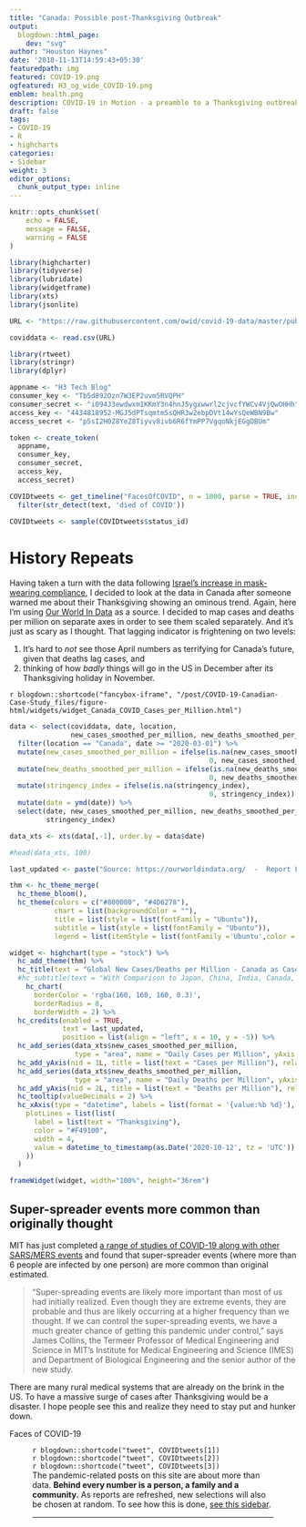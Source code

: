 ```yaml
---
title: "Canada: Possible post-Thanksgiving Outbreak"
output:
  blogdown::html_page:
    dev: "svg"
author: "Houston Haynes"
date: '2018-11-13T14:59:43+05:30'
featuredpath: img
featured: COVID-19.png
ogfeatured: H3_og_wide_COVID-19.png
emblem: health.png
description: COVID-19 in Motion - a preamble to a Thanksgiving outbreak in the US?
draft: false
tags:
- COVID-19
- R
- highcharts
categories: 
- Sidebar
weight: 3
editor_options: 
  chunk_output_type: inline
---
```

```r
knitr::opts_chunk$set(
	echo = FALSE,
	message = FALSE,
	warning = FALSE
)

library(highcharter)
library(tidyverse)
library(lubridate)
library(widgetframe)
library(xts)
library(jsonlite)

URL <- "https://raw.githubusercontent.com/owid/covid-19-data/master/public/data/owid-covid-data.csv"

coviddata <- read.csv(URL)

```


```r

library(rtweet)
library(stringr)
library(dplyr)

appname <- "H3 Tech Blog"
consumer_key <- "Tb5d892Ozn7W3EP2uvm5RVQPH"
consumer_secret <- "i094J3ewdwxm1KKmY3n4hnJ5ygxwwrl2cjvcfYWCv4VjQwOHHh"
access_key <- "4434818952-MGJ5dPTsqmtm5sQHR3w2ebpDVt14wYsQeWBN9Bw"
access_secret <- "p5sI2H0Z8YeZ8Tiyvv8ivb6R6fYmPP7VgqoNkjEGgDBUm"

token <- create_token(
  appname, 
  consumer_key, 
  consumer_secret,
  access_key,
  access_secret)

COVIDtweets <- get_timeline("FacesOfCOVID", n = 1000, parse = TRUE, include_rts = FALSE, ) %>%
  filter(str_detect(text, 'died of COVID'))

COVIDtweets <- sample(COVIDtweets$status_id)

```

# History Repeats

Having taken a turn with the data following <a href="/post/covid-19-israel-case-study">Israel's increase in mask-wearing compliance</a>, I decided to look at the data in Canada after someone warned me about their Thanksgiving showing an ominous trend. Again, here I'm using <a href="https://ourworldindata.org/" target="_blank">Our World In Data</a> as a source. I decided to map cases and deaths per million on separate axes in order to see them scaled separately. And it's just as scary as I thought. That lagging indicator is frightening on two levels:

1) It's hard to *not* see those April numbers as terrifying for Canada's future, given that deaths lag cases, and 
1) thinking of how *badly* things will go in the US in December after its Thanksgiving holiday in November.

`r blogdown::shortcode("fancybox-iframe", "/post/COVID-19-Canadian-Case-Study_files/figure-html/widgets/widget_Canada_COVID_Cases_per_Million.html")` 
```r

data <- select(coviddata, date, location, 
               new_cases_smoothed_per_million, new_deaths_smoothed_per_million, stringency_index) %>%
  filter(location == "Canada", date >= "2020-03-01") %>%
  mutate(new_cases_smoothed_per_million = ifelse(is.na(new_cases_smoothed_per_million),
                                                 0, new_cases_smoothed_per_million)) %>%
  mutate(new_deaths_smoothed_per_million = ifelse(is.na(new_deaths_smoothed_per_million),
                                                 0, new_deaths_smoothed_per_million)) %>%
  mutate(stringency_index = ifelse(is.na(stringency_index),
                                                 0, stringency_index)) %>%
  mutate(date = ymd(date)) %>%
  select(date, new_cases_smoothed_per_million, new_deaths_smoothed_per_million, 
         stringency_index)

data_xts <- xts(data[,-1], order.by = data$date)

#head(data_xts, 100)

last_updated <- paste("Source: https://ourworldindata.org/  -  Report Last Updated:",  format(Sys.time(), "%a %b %d %Y %X"))

thm <- hc_theme_merge(
  hc_theme_bloom(),
  hc_theme(colors = c("#800000", "#4D6278"),
           chart = list(backgroundColor = ""),
           title = list(style = list(fontFamily = "Ubuntu")),
           subtitle = list(style = list(fontFamily = "Ubuntu")),
           legend = list(itemStyle = list(fontFamily ='Ubuntu',color ='black'))))

widget <- highchart(type = "stock") %>%
  hc_add_theme(thm) %>%
  hc_title(text = "Global New Cases/Deaths per Million - Canada as Case Study", align = "center") %>%
  #hc_subtitle(text = "With Comparison to Japan, China, India, Canada, Germany, UK & US", align = "center") %>%
    hc_chart(
      borderColor = 'rgba(160, 160, 160, 0.3)',
      borderRadius = 8,
      borderWidth = 2) %>%
  hc_credits(enabled = TRUE, 
             text = last_updated, 
             position = list(align = "left", x = 10, y = -5)) %>%
  hc_add_series(data_xts$new_cases_smoothed_per_million, 
                type = "area", name = "Daily Cases per Million", yAxis = 0) %>%
  hc_add_yAxis(nid = 1L, title = list(text = "Cases per Million"), relative = 2) %>%
  hc_add_series(data_xts$new_deaths_smoothed_per_million, 
                type = "area", name = "Daily Deaths per Million", yAxis = 1) %>%
  hc_add_yAxis(nid = 2L, title = list(text = "Deaths per Million"), relative = 1) %>%
  hc_tooltip(valueDecimals = 2) %>%
  hc_xAxis(type = "datetime", labels = list(format = '{value:%b %d}'),
    plotLines = list(list(
      label = list(text = "Thanksgiving"),
      color = "#F49100",
      width = 4,
      value = datetime_to_timestamp(as.Date('2020-10-12', tz = 'UTC'))
    ))
  ) 

frameWidget(widget, width="100%", height="36rem")

```

## Super-spreader events more common than originally thought

MIT has just completed <a href="https://www.weforum.org/agenda/2020/11/covid19-super-spreading-global-disease-transmission/" target="_blank">a range of studies of COVID-19 along with other SARS/MERS events</a> and found that super-spreader events (where more than 6 people are infected by one person) are more common than original estimated.

<blockquote class="blockquote">
  <p class="mb-0">“Super-spreading events are likely more important than most of us had initially realized. Even though they are extreme events, they are probable and thus are likely occurring at a higher frequency than we thought. If we can control the super-spreading events, we have a much greater chance of getting this pandemic under control,” says James Collins, the Termeer Professor of Medical Engineering and Science in MIT’s Institute for Medical Engineering and Science (IMES) and Department of Biological Engineering and the senior author of the new study.</p>
</blockquote>

There are many rural medical systems that are already on the brink in the US. To have a massive surge of cases after Thanksgiving would be a disaster. I hope people see this and realize they need to stay put and hunker down.

<div class="separator">Faces of COVID-19</div>
<figure>
<div class="row">
  <div class="col-md-4">`r blogdown::shortcode("tweet", COVIDtweets[1])`</div>
  <div class="col-md-4">`r blogdown::shortcode("tweet", COVIDtweets[2])`</div>
  <div class="col-md-4">`r blogdown::shortcode("tweet", COVIDtweets[3])`</div>
</div>
<figcaption class="caption">The pandemic-related posts on this site are about more than data. <strong>Behind every number is a person, a family and a community.</strong> As reports are refreshed, new selections will also be chosen at random. To see how this is done, <a href="/post/faces-of-covid">see this sidebar</a>.</figcaption>
<hr>
</figure>


